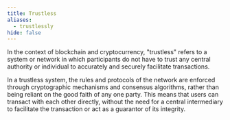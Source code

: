 ```yaml
---
title: Trustless
aliases:
  - trustlessly
hide: false
---
```




In the context of blockchain and cryptocurrency, "trustless" refers to a system or network in which participants do not have to trust any central authority or individual to accurately and securely facilitate transactions.&#x20;

In a trustless system, the rules and protocols of the network are enforced through cryptographic mechanisms and consensus algorithms, rather than being reliant on the good faith of any one party. This means that users can transact with each other directly, without the need for a central intermediary to facilitate the transaction or act as a guarantor of its integrity.
